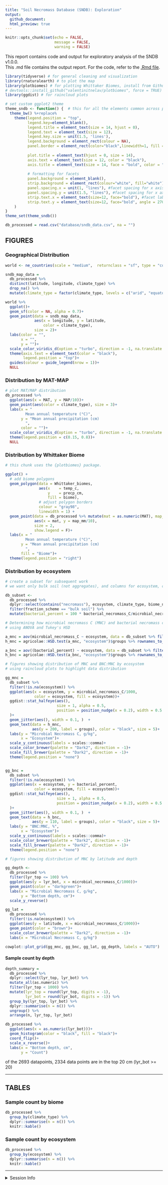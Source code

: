```yaml
---
title: "Soil Necromass Database (SNDB): Exploration"
output: 
  github_document:
  html_preview: true
---
```


```r
knitr::opts_chunk$set(echo = FALSE,
                      message = FALSE,
                      warning = FALSE)
```

This report contains code and output for exploratory analysis of the SNDB v1.0.0.  
This .md file contains the output report. For the code, refer to the [.Rmd file](https://github.com/kaizadp/sndb/blob/main/exploratory/report-exploratory.Rmd).


```r

library(tidyverse) # for general cleaning and visualization
library(rnaturalearth) # to plot the map
library(plotbiomes) # for plotting Whittaker Biomes, install from Github using line below
# devtools::install_github("valentinitnelav/plotbiomes", force = TRUE)
library(ggdist) # for raincloud plots

# set custom ggplot2 theme
theme_sndb <- function() {  # this for all the elements common across plots
  theme_bw() %+replace%
    theme(legend.position = "top",
          legend.key=element_blank(),
          legend.title = element_text(size = 14, hjust = 0),
          legend.text = element_text(size = 12),
          legend.key.size = unit(1.5, 'lines'),
          legend.background = element_rect(colour = NA),
          panel.border = element_rect(color="black",linewidth=1, fill = NA),
          
          plot.title = element_text(hjust = 0, size = 14),
          axis.text = element_text(size = 12, color = "black"),
          axis.title = element_text(size = 14, face = "bold", color = "black"),
          
          # formatting for facets
          panel.background = element_blank(),
          strip.background = element_rect(colour="white", fill="white"), #facet formatting
          panel.spacing.x = unit(1, "lines"), #facet spacing for x axis
          panel.spacing.y = unit(1.5, "lines"), #facet spacing for x axis
          strip.text.x = element_text(size=12, face="bold"), #facet labels
          strip.text.y = element_text(size=12, face="bold", angle = 270) #facet labels
    )
}
theme_set(theme_sndb())

```



```r

db_processed = read.csv("database/sndb_data.csv", na = "")

```

## FIGURES 

### Geographical Distribution


```r

world <- ne_countries(scale = "medium",  returnclass = "sf", type = "countries")

sndb_map_data = 
  db_processed %>% 
  distinct(latitude, longitude, climate_type) %>% 
  drop_na() %>% 
  mutate(climate_type = factor(climate_type, levels = c("arid", "equatorial", "temperate", "snow", "polar")))

world %>% 
  ggplot()+
  geom_sf(color = NA, alpha = 0.7)+
  geom_point(data = sndb_map_data,
             aes(x = longitude, y = latitude,
                 color = climate_type), 
             size = 2)+
  labs(color = "",
       x = "",
       y = "")+
  scale_color_viridis_d(option = "turbo", direction = -1, na.translate = F)+
  theme(axis.text = element_text(color = "black"),
        legend.position = "top")+
  guides(colour = guide_legend(nrow = 1))+
  NULL

```


### Distribution by MAT-MAP

```r

# plot MAT/MAP distribution
db_processed %>% 
  ggplot(aes(x = MAT, y = MAP/10))+
  geom_point(aes(color = climate_type), size = 3)+
  labs(x = "
         Mean annual temperature (°C)",
       y = "Mean annual precipitation (cm)
         ",
       color = "")+
  scale_color_viridis_d(option = "turbo", direction = -1, na.translate = F)+
  theme(legend.position = c(0.15, 0.8))+
  NULL
```

### Distribution by Whittaker Biome

```r
# this chunk uses the {plotbiomes} package.

ggplot() +
  # add biome polygons
  geom_polygon(data = Whittaker_biomes,
               aes(x    = temp_c,
                   y    = precp_cm,
                   fill = biome),
               # adjust polygon borders
               colour = "gray98",
               linewidth = 1) +
  geom_point(data = db_processed %>% mutate(mat = as.numeric(MAT), map_mm = as.numeric(MAP)), 
             aes(x = mat, y = map_mm/10), 
             size = 2,
             show.legend = F)+
  labs(x = "
         Mean annual temperature (°C)",
       y = "Mean annual precipitation (cm)
         ", 
       fill = "Biome")+
  theme(legend.position = "right")

```


### Distribution by ecosystem

```r
# create a subset for subsequent work
# we want only bulk soil (not aggregates), and columns for ecosystem, climate, biome 

db_subset <- 
  db_processed %>% 
  dplyr::select(contains("necromass"), ecosystem, climate_type, biome_name, fraction_scheme) %>% 
  filter(fraction_scheme == "bulk soil") %>% 
  mutate(bacterial_percent = 100 * bacterial_necromass_C/microbial_necromass_C)
```


```r
# Determining how microbial necromass C (MNC) and bacterial necromass carbon (BNC) are influenced by ecosystem type,
# using ANOVA and Tukey's HSD

a_mnc = aov(microbial_necromass_C ~ ecosystem, data = db_subset %>% filter(!is.na(ecosystem)))
h_mnc = agricolae::HSD.test(a_mnc, "ecosystem")$groups %>% rownames_to_column("ecosystem")

a_bnc = aov((bacterial_percent) ~ ecosystem, data = db_subset %>% filter(!is.na(ecosystem)))
h_bnc = agricolae::HSD.test(a_bnc, "ecosystem")$groups %>% rownames_to_column("ecosystem")

```

```r
# figures showing distribution of MNC and BNC:MNC by ecosystem
# using raincloud plots to highlight data distribution

gg_mnc = 
  db_subset %>% 
  filter(!is.na(ecosystem)) %>% 
  ggplot(aes(x = ecosystem, y = microbial_necromass_C/1000,
             color = ecosystem, fill = ecosystem))+
  ggdist::stat_halfeye(aes(), 
                       size = 1, alpha = 0.5,
                       position = position_nudge(x = 0.2), width = 0.5
  )+
  geom_jitter(aes(), width = 0.1, )  +
  geom_text(data = h_mnc,
            aes(y = 200, label = groups), color = "black", size = 5)+
  labs(y = "Microbial Necromass C, g/kg",
       x = "Ecosystem")+
  scale_y_continuous(labels = scales::comma)+
  scale_color_brewer(palette = "Dark2", direction = -1)+
  scale_fill_brewer(palette = "Dark2", direction = -1)+
  theme(legend.position = "none")


gg_bnc = 
  db_subset %>% 
  filter(!is.na(ecosystem)) %>% 
  ggplot(aes(x = ecosystem, y = bacterial_percent,
             color = ecosystem, fill = ecosystem))+
  ggdist::stat_halfeye(aes(), 
                       size = 1, alpha = 0.5,
                       position = position_nudge(x = 0.2), width = 0.5
  )+
  geom_jitter(aes(), width = 0.1, )  +
  geom_text(data = h_bnc, 
            aes(y = 110, label = groups), color = "black", size = 5)+
  labs(y = "BNC:MNC, %",
       x = "Ecosystem")+
  scale_y_continuous(labels = scales::comma)+
  scale_color_brewer(palette = "Dark2", direction = -1)+
  scale_fill_brewer(palette = "Dark2", direction = -1)+
  theme(legend.position = "none")

```



```r
# figures showing distribution of MNC by latitude and depth

gg_depth <- 
  db_processed %>% 
  filter(lyr_top <= 100) %>% 
  ggplot(aes(y = lyr_bot, x = microbial_necromass_C/1000))+
  geom_point(color = "darkgreen")+
  labs(x = "Microbial Necromass C, g/kg",
       y = "Bottom depth, cm")+
  scale_y_reverse()

gg_lat = 
  db_processed %>% 
  filter(!is.na(ecosystem)) %>% 
  ggplot(aes(y = latitude, x = microbial_necromass_C/1000))+
  geom_point(color = "brown")+
  scale_color_brewer(palette = "Dark2", direction = -1)+
  labs(x = "Microbial Necromass C, g/kg")

```


```r

cowplot::plot_grid(gg_mnc, gg_bnc, gg_lat, gg_depth, labels = "AUTO")

```


#### Sample count by depth

```r

depth_summary = 
  db_processed %>%
  dplyr::select(lyr_top, lyr_bot) %>% 
  mutate_all(as.numeric) %>% 
  filter(lyr_top < 1000) %>% 
  mutate(lyr_top = round(lyr_top, digits = -1),
         lyr_bot = round(lyr_bot, digits = -1)) %>% 
  group_by(lyr_top, lyr_bot) %>% 
  dplyr::summarise(n = n()) %>% 
  ungroup() %>% 
  arrange(n, lyr_top, lyr_bot)

db_processed %>% 
  ggplot(aes(x = as.numeric(lyr_bot)))+
  geom_histogram(color = "black", fill = "black")+
  coord_flip()+
  scale_x_reverse()+
  labs(x = "Bottom depth, cm",
       y = "Count")

```

of the 2693 datapoints, 2334 data points are in the top 20 cm (lyr_bot >= 20)


---

## TABLES

### Sample count by biome

```r
db_processed %>% 
  group_by(climate_type) %>% 
  dplyr::summarise(n = n()) %>% 
  knitr::kable()
```


### Sample count by ecosystem
```r
db_processed %>% 
  group_by(ecosystem) %>% 
  dplyr::summarise(n = n()) %>% 
  knitr::kable()
```

---

<details>
<summary> Session Info </summary>

Date run: `r Sys.Date()`

```r
sessionInfo()
```

</details>
